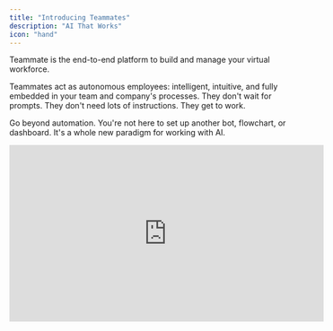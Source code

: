 ```yaml
---
title: "Introducing Teammates"
description: "AI That Works"
icon: "hand"
---
```


Teammate is the end-to-end platform to build and manage your virtual workforce.

Teammates act as autonomous employees: intelligent, intuitive, and fully embedded in your team and company's processes. They don't wait for prompts. They don't need lots of instructions. They get to work.

Go beyond automation. You're not here to set up another bot, flowchart, or dashboard. It's a whole new paradigm for working with AI.

<iframe width="560" height="315" src="https://www.youtube.com/embed/U0231xO8wB8?si=I-Vt7MZpYRtTJGCt" title="YouTube video player" frameborder="0" allow="accelerometer; autoplay; clipboard-write; encrypted-media; gyroscope; picture-in-picture; web-share" referrerpolicy="strict-origin-when-cross-origin" allowfullscreen />

---

## What is a Teammate?

A **Teammate** is a virtual employee that:

- Lives inside your existing tools (Slack, Docs, email, CRM)
- Takes on real recurring work, not just tasks
- Plans and replans its own workflows
- Collaborates naturally with your team
- Learns your org, your norms, your way of working

You don't "configure" a Teammate. You onboard them just like you would a new hire. You assign real work, give feedback, and watch them evolve.

---

## Why Teammates?

Traditional automation made a dent in simple tasks. Teammates go after the rest.

### Intuition

They don't need perfect instructions. Teammates handle vague, messy, or novel situations with context and clarity. They interpret goals, navigate ambiguity, and self-direct toward outcomes. No code. No prompting. No flowcharts.

### Autonomy

They plan their own work, decide what to do next, and adapt as things change. Whether it's a triggered alert, a scheduled job, or a teammate tagging them in a doc, they know when to act—and when to pause for guidance.

### Collaboration

They work with your team, not just for them. Teammates participate in threads, comments, handoffs, and shared tools. They understand context, hold memory, and navigate across people and departments without confusion.

### Evolution

They learn how your company works—its pace, tone, structure, and tools. The more you give them, the smarter and more aligned they become. You don't write their playbook. They write it themselves.

---

## Getting Started

You're not setting up software. You're onboarding a new teammate.

In the next few pages, we'll walk you through:

1. Creating your first Teammate
2. Giving it a job
3. Supervising its early work
4. Onboarding new workflows
5. Letting go (when you're ready)

---

Let's get started—your digital team is ready to help you shine\!